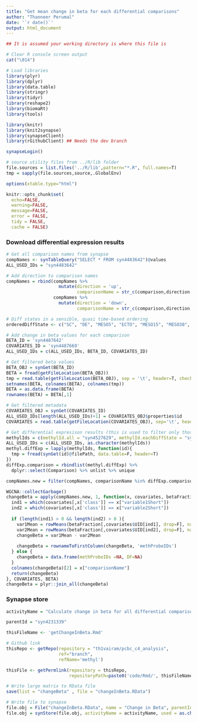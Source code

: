 ```yaml
---
title: "Get mean change in beta for each differential comparisons"
author: "Thanneer Perumal"
date: '`r date()`'
output: html_document
---
```

```r
## It is assumed your working directory is where this file is

# Clear R console screen output
cat("\014")

# Load libraries
library(plyr)
library(dplyr)
library(data.table)
library(stringr)
library(tidyr)
library(reshape2)
library(biomaRt)
library(tools)

library(knitr)
library(knit2synapse)
library(synapseClient)
library(rGithubClient) ## Needs the dev branch

synapseLogin()

# source utility files from ../R/lib folder
file.sources = list.files('../R/lib',pattern="*.R", full.names=T)
tmp = sapply(file.sources,source,.GlobalEnv)

options(xtable.type="html")

knitr::opts_chunk$set(
  echo=FALSE,
  warning=FALSE,
  message=FALSE,
  error = FALSE,
  tidy = FALSE,
  cache = FALSE)
```
### Download differential expression results
```r
# Get all comparison names from synapse
compNames <- synTableQuery("SELECT * FROM syn4483642")@values
ALL_USED_IDs = "syn4483642"

# Add direction to comparison names
compNames = rbind(compNames %>%
                    mutate(direction = 'up',
                           comparisonName = str_c(comparison,direction,sep='__')),
                  compNames %>%
                    mutate(direction = 'down',
                           comparisonName = str_c(comparison,direction,sep='__')))

# Diff states in a sensible, quasi time-based ordering
orderedDiffState <- c("SC", "DE", "MESO5", "ECTO", "MESO15", "MESO30", "EB")
```

```r
# Add change in beta values for each comparison
BETA_ID = 'syn4487642'
COVARIATES_ID = 'syn4487669'
ALL_USED_IDs = c(ALL_USED_IDs, BETA_ID, COVARIATES_ID)

# Get filtered beta values
BETA_OBJ = synGet(BETA_ID)
BETA = fread(getFileLocation(BETA_OBJ))
tmp = read.table(getFileLocation(BETA_OBJ), sep = '\t', header=T, check.names=F, nrow=1)
setnames(BETA, colnames(BETA), colnames(tmp))
BETA = as.data.frame(BETA)
rownames(BETA) = BETA[,1]

# Get filtered metadata
COVARIATES_OBJ = synGet(COVARIATES_ID)
ALL_USED_IDs[length(ALL_USED_IDs)+1] = COVARIATES_OBJ$properties$id
COVARIATES = read.table(getFileLocation(COVARIATES_OBJ), sep='\t', header=T, stringsAsFactors = F)

# Get differential expresison results (this is used to filter only those comparisons which are of use)
methylIds = c(methylId.all = "syn4527629", methylId.eachDiffState = "syn4598861")
ALL_USED_IDs = c(ALL_USED_IDs, as.character(methylIds))
methyl.diffExp = lapply(methylIds, function(id){
  tmp = fread(synGet(id)@filePath, data.table=F, header=T)
})
diffExp.comparison = rbindlist(methyl.diffExp) %>%
  dplyr::select(Comparison) %>% unlist %>% unique

compNames.new = filter(compNames, comparisonName %in% diffExp.comparison)

WGCNA::collectGarbage()
changeBeta = apply(compNames.new, 1, function(x, covariates, betaFraction){  
  ind1 = which(covariates[,x['class']] == x["variable1Short"])
  ind2 = which(covariates[,x['class']] == x["variable2Short"])
  
  if (length(ind1) > 0 && length(ind2) > 0 ){
    var1Mean = rowMeans(betaFraction[,covariates$UID[ind1], drop=F], na.rm=T)
    var2Mean = rowMeans(betaFraction[,covariates$UID[ind2], drop=F], na.rm=T)
    changeBeta = var1Mean - var2Mean
    
    changeBeta = rownameToFirstColumn(changeBeta, 'methProbeIDs')    
  } else {
    changeBeta = data.frame(methProbeIDs =NA, DF=NA)    
  }
  colnames(changeBeta)[2] = x["comparisonName"]
  return(changeBeta)
}, COVARIATES, BETA)
changeBeta = plyr::join_all(changeBeta)
```
### Synapse store
```r
activityName = "Calculate change in beta for all differential comparisons"

parentId = "syn4231339"

thisFileName <- 'getChangeInBeta.Rmd'

# Github link
thisRepo <- getRepo(repository = "th1vairam/pcbc_c4_analysis", 
                    ref="branch", 
                    refName='methyl')

thisFile <- getPermlink(repository = thisRepo,
                        repositoryPath=paste0('code/Rmd/', thisFileName))

# Write large matrix to RData file
save(list = "changeBeta" , file = "changeInBeta.RData")

# Write file to synapse
file.obj = File("changeInBeta.RData", name = "Change in Beta", parentId = parentId)
file.obj = synStore(file.obj, activityName = activityName, used = as.character(ALL_USED_IDs), executed = thisFile)
```